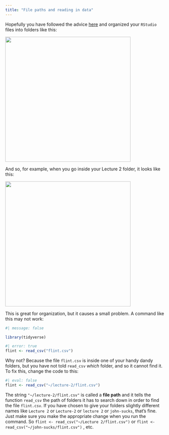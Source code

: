 ```yaml
---
title: "File paths and reading in data"
---
```


Hopefully you have followed the advice [here](https://sta101-f24.github.io/computing/computing-moving.html) and organized your `RStudio` files into folders like this:

![](organize.png){width="397"}

And so, for example, when you go inside your Lecture 2 folder, it looks like this:

![](inside_folder.png){width="397"}

This is great for organization, but it causes a small problem. A command like this may not work:

```r
#| message: false

library(tidyverse)
```

```r
#| error: true
flint <- read_csv("flint.csv")
```

Why not? Because the file `flint.csv` is inside one of your handy dandy folders, but you have not told `read_csv` *which* folder, and so it cannot find it. To fix this, change the code to this:

```r
#| eval: false
flint <- read_csv("~/lecture-2/flint.csv")
```

The string `"~/lecture-2/flint.csv"` is called a **file path** and it tells the function `read_csv` the path of folders it has to search down in order to find the file `flint.csv`. If you have chosen to give your folders slightly different names like `Lecture 2` or `Lecture-2` or `lecture 2` or `john-sucks`, that's fine. Just make sure you make the appropriate change when you run the command. So `flint <- read_csv("~/Lecture 2/flint.csv")` or `flint <- read_csv("~/john-sucks/flint.csv")` , etc.
